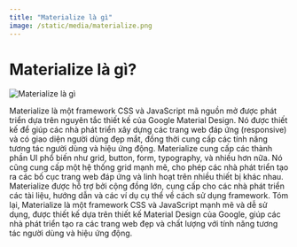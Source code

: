 ```yaml
---
title: "Materialize là gì"
image: /static/media/materialize.png
---
```


# Materialize là gì?

![Materialize là gì](/static/media/materialize.png)

Materialize là một framework CSS và JavaScript mã nguồn mở được phát triển dựa trên nguyên tắc thiết kế của Google Material Design. Nó được thiết kế để giúp các nhà phát triển xây dựng các trang web đáp ứng (responsive) và có giao diện người dùng đẹp mắt, đồng thời cung cấp các tính năng tương tác người dùng và hiệu ứng động. Materialize cung cấp các thành phần UI phổ biến như grid, button, form, typography, và nhiều hơn nữa. Nó cũng cung cấp một hệ thống grid mạnh mẽ, cho phép các nhà phát triển tạo ra các bố cục trang web đáp ứng và linh hoạt trên nhiều thiết bị khác nhau. Materialize được hỗ trợ bởi cộng đồng lớn, cung cấp cho các nhà phát triển các tài liệu, hướng dẫn và các ví dụ cụ thể về cách sử dụng framework. Tóm lại, Materialize là một framework CSS và JavaScript mạnh mẽ và dễ sử dụng, được thiết kế dựa trên thiết kế Material Design của Google, giúp các nhà phát triển tạo ra các trang web đẹp và chất lượng với tính năng tương tác người dùng và hiệu ứng động.
